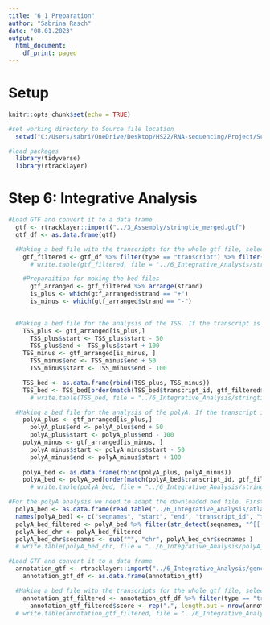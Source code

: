 ---
title: "6_1_Preparation"
author: "Sabrina Rasch"
date: "08.01.2023"
output:
  html_document:
    df_print: paged
---

# Setup

```{r message=FALSE, include=FALSE}
knitr::opts_chunk$set(echo = TRUE)

#set working directory to Source file location
  setwd("C:/Users/sabri/OneDrive/Desktop/HS22/RNA-sequencing/Project/Scripts/")

#load packages
  library(tidyverse)
  library(rtracklayer)
```

# Step 6: Integrative Analysis

```{r}
#Load GTF and convert it to a data frame
  gtf <- rtracklayer::import("../3_Assembly/stringtie_merged.gtf")
  gtf_df <- as.data.frame(gtf)

  #Making a bed file with the transcripts for the whole gtf file, select specific columns.
    gtf_filtered <- gtf_df %>% filter(type == "transcript") %>% filter(str_detect(seqnames, "chr")) %>% select(seqnames, start, end, transcript_id, score, strand)
      # write.table(gtf_filtered, file = "../6_Integrative_Analysis/stringtie_merged.bed", row.names = F, col.names = F, quote = F, sep = "\t")

    #Preparaition for making the bed files
      gtf_arranged <- gtf_filtered %>% arrange(strand)
      is_plus <- which(gtf_arranged$strand == "+")
      is_minus <- which(gtf_arranged$strand == "-")

    
  #Making a bed file for the analysis of the TSS. If the transcript is on the "+" strand we need the first coordinates, if it is on the "-" strand we need the second coordinates. We want a 100bp window.
    TSS_plus <- gtf_arranged[is_plus,]
      TSS_plus$start <- TSS_plus$start - 50
      TSS_plus$end <- TSS_plus$start + 100
    TSS_minus <- gtf_arranged[is_minus, ]
      TSS_minus$end <- TSS_minus$end + 50
      TSS_minus$start <- TSS_minus$end - 100

    TSS_bed <- as.data.frame(rbind(TSS_plus, TSS_minus))
    TSS_bed <- TSS_bed[order(match(TSS_bed$transcript_id, gtf_filtered$transcript_id)), ]
      # write.table(TSS_bed, file = "../6_Integrative_Analysis/stringtie_merged_TSS.bed", row.names = F, col.names = F, quote = F, sep = "\t")

  #Making a bed file for the analysis of the polyA. If the transcript is on the "+" strand we need the second coordinates, if it is on the "-" strand we need the first coordinates. We want a 100bp window.
    polyA_plus <- gtf_arranged[is_plus,]
      polyA_plus$end <- polyA_plus$end + 50
      polyA_plus$start <- polyA_plus$end - 100
    polyA_minus <- gtf_arranged[is_minus, ]
      polyA_minus$start <- polyA_minus$start - 50
      polyA_minus$end <- polyA_minus$start + 100
    
    polyA_bed <- as.data.frame(rbind(polyA_plus, polyA_minus))
    polyA_bed <- polyA_bed[order(match(polyA_bed$transcript_id, gtf_filtered$transcript_id)), ]  
      # write.table(polyA_bed, file = "../6_Integrative_Analysis/stringtie_merged_polyA.bed", row.names = F, col.names = F, quote = F, sep = "\t")

#For the polyA analysis we need to adapt the downloaded bed file. First it was uploaded to the cluster where it was unziped and then downloaded to adapt it in R-studio.
  polyA_bed <- as.data.frame(read.table("../6_Integrative_Analysis/atlas.clusters.2.0.GRCh38.96.bed", header = FALSE, sep="\t", stringsAsFactors=FALSE, quote=""))
  names(polyA_bed) <- c("seqnames", "start", "end", "transcript_id", "tpm_1", "strand", "sample_percentage", "nr3_protocols", "tpm_2", "cluster_nnotation", "information")
  polyA_bed_filtered <- polyA_bed %>% filter(str_detect(seqnames, "^[[:digit:]]+") | seqnames == "X" | seqnames == "Y")
  polyA_bed_chr <- polyA_bed_filtered 
  polyA_bed_chr$seqnames <- sub("^", "chr", polyA_bed_chr$seqnames )
  # write.table(polyA_bed_chr, file = "../6_Integrative_Analysis/polyA_atlas_cluster_GRCh38_96.bed", row.names = F, col.names = F, quote = F, sep = "\t")

#Load GTF and convert it to a data frame
  annotation_gtf <- rtracklayer::import("../6_Integrative_Analysis/gencode.v21.chr_patch_hapl_scaff.annotation.gtf")
    annotation_gtf_df <- as.data.frame(annotation_gtf)

  #Making a bed file with the transcripts for the whole gtf file, select specific columns.
    annotation_gtf_filtered <- annotation_gtf_df %>% filter(type == "transcript") %>% filter(str_detect(seqnames, "chr")) %>% select(seqnames, start, end, transcript_id, score, strand)
      annotation_gtf_filtered$score <- rep(".", length.out = nrow(annotation_gtf_filtered))
  # write.table(annotation_gtf_filtered, file = "../6_Integrative_Analysis/reference_gtf.bed", row.names = F, col.names = F, quote = F, sep = "\t")
```
